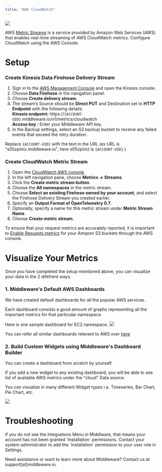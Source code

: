 ```yaml
---
title: "AWS CloudWatch"
---
```


![](/images/aws/kinesis-middleware.png)

AWS [Metric Streams](https://docs.aws.amazon.com/AmazonCloudWatch/latest/monitoring/CloudWatch-Metric-Streams.html) is a service provided by Amazon Web Services (AWS) that enables real-time streaming of AWS CloudWatch metrics. Configure CloudWatch using the AWS Console.

# Setup

### Create Kinesis Data Firehose Delivery Stream

1.  Sign in to the [AWS Management Console](https://console.aws.amazon.com/kinesis) and open the Kinesis console.
2.  Choose **Data Firehose** in the navigation panel.
3.  Choose **Create delivery stream**.
4.  The stream’s Source should be **Direct PUT** and Destination set to **HTTP Endpoint** with the following details:  
    **Kinesis endpoint:** https://`{ACCOUNT-UID}`.middleware.io/v1/metrics/cloudwatch  
    **Access key :** Enter your Middleware API key.
5.  In the Backup settings, select an S3 backup bucket to receive any failed events that exceed the retry duration.

<Note> Replace `{ACCOUNT-UID}` with the text in the URL (ex URL is "s05zpimz.middleware.io", here s05zpimz is `{ACCOUNT-UID}`.) </Note>

### Create CloudWatch Metric Stream

1.  Open the [CloudWatch AWS console](https://console.aws.amazon.com/cloudwatch).
2.  In the left navigation pane, choose **Metrics → Streams**.
3.  Click the **Create metric stream button**.
4.  Choose the **All namespaces** in the metric stream.
5.  Choose **Select an existing Firehose owned by your account**, and select the Firehose Delivery Stream you created earlier.
6.  Specify an **Output Format of OpenTelemetry 0.7**.
7.  Optionally, specify a name for this metric stream under **Metric Stream Name**.
8.  Choose **Create metric stream**.

<Note> To ensure that your request metrics are accurately reported, it is important to [Enable Requests metrics](https://docs.aws.amazon.com/AmazonS3/latest/userguide/cloudwatch-monitoring.html) for your Amazon S3 buckets through the AWS console. </Note>

# Visualize Your Metrics

Once you have completed the setup mentioned above, you can visualize your data in the 2 difefrent ways.

### 1. Middleware's Default AWS Dashboards

We have created default dashboards for all the popular AWS services.

Each dashboard consists a good amount of graphs representing all the important metrics for that particular namespace.

Here is one sample dashboard for EC2 namespace.
![](/images/aws/ec2-dashboard.png)

You can refer all similar dashboards relevant to AWS over [here](https://app.middleware.io/reports?search=AWS)

### 2. Build Custom Widgets using Middleware's Dashboard Builder

You can create a dashboard from scratch by yourself.

If you add a new widget to any existing dashboard, you will be able to see list of available AWS metrics under the "cloud" Data source.

You can visualize in many different Widget types i.e. Timeseries, Bar Chart, Pie Chart, etc.

![](/images/aws/aws-metrics-widget.png)

# Troubleshooting

<Accordion title="Missing Integrations Menu">
  If you do not see the Integrations Menu in Middlware, that means your account has not been granted `Installation` permissions. Contact your system administrator to add the `Installation` permission to your user role in Settings.
</Accordion>

<Note> Need assistance or want to learn more about Middleware? Contact us at support[at]middleware.io. </Note>
